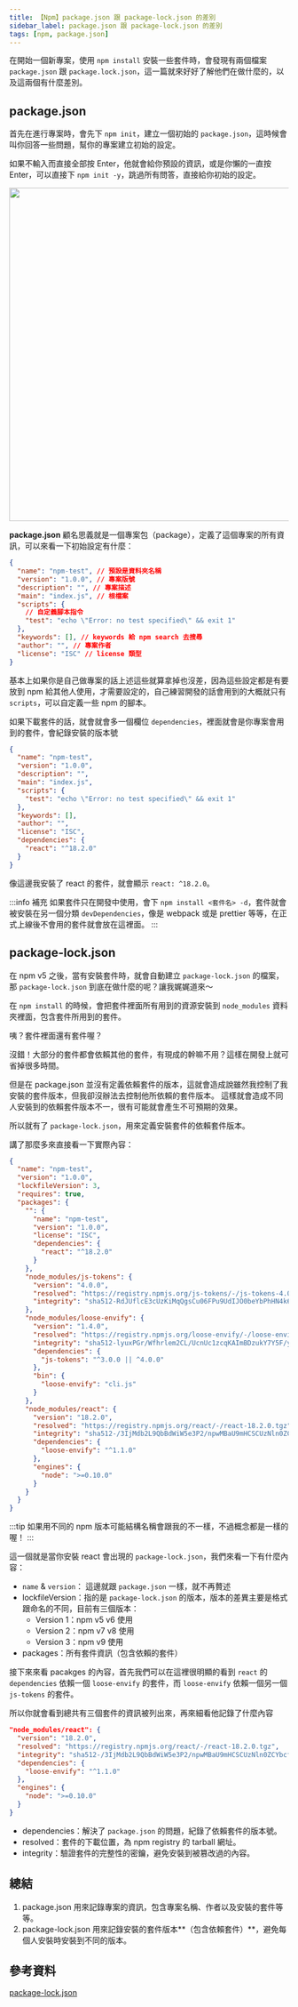 ```yaml
---
title: 【Npm】package.json 跟 package-lock.json 的差別
sidebar_label: package.json 跟 package-lock.json 的差別
tags: [npm, package.json]
---
```



在開始一個新專案，使用 `npm install` 安裝一些套件時，會發現有兩個檔案 `package.json` 跟 `package.lock.json`，這一篇就來好好了解他們在做什麼的，以及這兩個有什麼差別。

## package.json

首先在進行專案時，會先下 `npm init`，建立一個初始的 `package.json`，這時候會叫你回答一些問題，幫你的專案建立初始的設定。

如果不輸入而直接全部按 Enter，他就會給你預設的資訊，或是你懶的一直按 Enter，可以直接下 `npm init -y`，跳過所有問答，直接給你初始的設定。

<Img src={image_1} width='600px' />

**package.json** 顧名思義就是一個專案包（package），定義了這個專案的所有資訊，可以來看一下初始設定有什麼：

```json
{
  "name": "npm-test", // 預設是資料夾名稱
  "version": "1.0.0", // 專案版號
  "description": "", // 專案描述
  "main": "index.js", // 根檔案
  "scripts": {
    // 自定義腳本指令
    "test": "echo \"Error: no test specified\" && exit 1"
  },
  "keywords": [], // keywords 給 npm search 去搜尋
  "author": "", // 專案作者
  "license": "ISC" // license 類型
}
```

基本上如果你是自己做專案的話上述這些就算拿掉也沒差，因為這些設定都是有要放到 npm 給其他人使用，才需要設定的，自己練習開發的話會用到的大概就只有 `scripts`，可以自定義一些 npm 的腳本。

如果下載套件的話，就會就會多一個欄位 `dependencies`，裡面就會是你專案會用到的套件，會紀錄安裝的版本號

```json {12-14}
{
  "name": "npm-test",
  "version": "1.0.0",
  "description": "",
  "main": "index.js",
  "scripts": {
    "test": "echo \"Error: no test specified\" && exit 1"
  },
  "keywords": [],
  "author": "",
  "license": "ISC",
  "dependencies": {
    "react": "^18.2.0"
  }
}
```

像這邊我安裝了 react 的套件，就會顯示 `react: ^18.2.0`。

:::info 補充
如果套件只在開發中使用，會下 `npm install <套件名> -d`，套件就會被安裝在另一個分類 `devDependencies`，像是 webpack 或是 prettier 等等，在正式上線後不會用的套件就會放在這裡面。
:::

## package-lock.json

在 npm v5 之後，當有安裝套件時，就會自動建立 `package-lock.json` 的檔案，那 `package-lock.json` 到底在做什麼的呢？讓我娓娓道來～

在 `npm install` 的時候，會把套件裡面所有用到的資源安裝到 `node_modules` 資料夾裡面，包含套件所用到的套件。

咦？套件裡面還有套件喔？

沒錯！大部分的套件都會依賴其他的套件，有現成的幹嘛不用？這樣在開發上就可省掉很多時間。

但是在 package.json 並沒有定義依賴套件的版本，這就會造成說雖然我控制了我安裝的套件版本，但我卻沒辦法去控制他所依賴的套件版本。
這樣就會造成不同人安裝到的依賴套件版本不一，很有可能就會產生不可預期的效果。

所以就有了 `package-lock.json`，用來定義安裝套件的依賴套件版本。

講了那麼多來直接看一下實際內容：

```json
{
  "name": "npm-test",
  "version": "1.0.0",
  "lockfileVersion": 3,
  "requires": true,
  "packages": {
    "": {
      "name": "npm-test",
      "version": "1.0.0",
      "license": "ISC",
      "dependencies": {
        "react": "^18.2.0"
      }
    },
    "node_modules/js-tokens": {
      "version": "4.0.0",
      "resolved": "https://registry.npmjs.org/js-tokens/-/js-tokens-4.0.0.tgz",
      "integrity": "sha512-RdJUflcE3cUzKiMqQgsCu06FPu9UdIJO0beYbPhHN4k6apgJtifcoCtT9bcxOpYBtpD2kCM6Sbzg4CausW/PKQ=="
    },
    "node_modules/loose-envify": {
      "version": "1.4.0",
      "resolved": "https://registry.npmjs.org/loose-envify/-/loose-envify-1.4.0.tgz",
      "integrity": "sha512-lyuxPGr/Wfhrlem2CL/UcnUc1zcqKAImBDzukY7Y5F/yQiNdko6+fRLevlw1HgMySw7f611UIY408EtxRSoK3Q==",
      "dependencies": {
        "js-tokens": "^3.0.0 || ^4.0.0"
      },
      "bin": {
        "loose-envify": "cli.js"
      }
    },
    "node_modules/react": {
      "version": "18.2.0",
      "resolved": "https://registry.npmjs.org/react/-/react-18.2.0.tgz",
      "integrity": "sha512-/3IjMdb2L9QbBdWiW5e3P2/npwMBaU9mHCSCUzNln0ZCYbcfTsGbTJrU/kGemdH2IWmB2ioZ+zkxtmq6g09fGQ==",
      "dependencies": {
        "loose-envify": "^1.1.0"
      },
      "engines": {
        "node": ">=0.10.0"
      }
    }
  }
}
```

:::tip
如果用不同的 npm 版本可能結構名稱會跟我的不一樣，不過概念都是一樣的喔！
:::

這一個就是當你安裝 react 會出現的 `package-lock.json`，我們來看一下有什麼內容：

- `name` & `version`： 這邊就跟 `package.json` 一樣，就不再贅述
- lockfileVersion：指的是 `package-lock.json` 的版本，版本的差異主要是格式跟命名的不同，目前有三個版本：
  - Version 1：npm v5 v6 使用
  - Version 2：npm v7 v8 使用
  - Version 3：npm v9 使用
- packages：所有套件資訊（包含依賴的套件）

接下來來看 pacakges 的內容，首先我們可以在這裡很明顯的看到 `react` 的 `dependencies` 依賴一個 `loose-envify` 的套件，而 `loose-envify` 依賴一個另一個 `js-tokens` 的套件。

所以你就會看到總共有三個套件的資訊被列出來，再來細看他記錄了什麼內容

```json
"node_modules/react": {
  "version": "18.2.0",
  "resolved": "https://registry.npmjs.org/react/-/react-18.2.0.tgz",
  "integrity": "sha512-/3IjMdb2L9QbBdWiW5e3P2/npwMBaU9mHCSCUzNln0ZCYbcfTsGbTJrU/kGemdH2IWmB2ioZ+zkxtmq6g09fGQ==",
  "dependencies": {
    "loose-envify": "^1.1.0"
  },
  "engines": {
    "node": ">=0.10.0"
  }
}
```

- dependencies：解決了 `package.json` 的問題，紀錄了依賴套件的版本號。
- resolved：套件的下載位置，為 npm registry 的 tarball 網址。
- integrity：驗證套件的完整性的密鑰，避免安裝到被篡改過的內容。

## 總結

1. package.json 用來記錄專案的資訊，包含專案名稱、作者以及安裝的套件等等。
2. package-lock.json 用來記錄安裝的套件版本**（包含依賴套件）**，避免每個人安裝時安裝到不同的版本。

## 參考資料

[package-lock.json](https://docs.npmjs.com/cli/v9/configuring-npm/package-lock-json)
